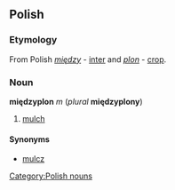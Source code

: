 ==Polish==

===Etymology===
From Polish ''[[między]]'' - [[inter]] and ''[[plon]]'' - [[crop]].

===Noun===
'''międzyplon''' ''m'' (''plural'' '''międzyplony''')

# [[mulch]]

====Synonyms====

*[[mulcz]]
[[Category:Polish nouns]]